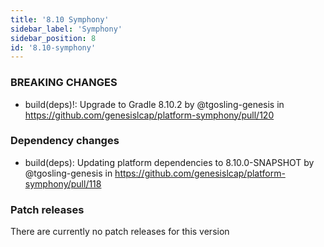 ```yaml
---
title: '8.10 Symphony'
sidebar_label: 'Symphony'
sidebar_position: 8
id: '8.10-symphony'
---
```


### BREAKING CHANGES

- build(deps)!: Upgrade to Gradle 8.10.2 by @tgosling-genesis in https://github.com/genesislcap/platform-symphony/pull/120

### Dependency changes

- build(deps): Updating platform dependencies to 8.10.0-SNAPSHOT by @tgosling-genesis in https://github.com/genesislcap/platform-symphony/pull/118

### Patch releases

There are currently no patch releases for this version

